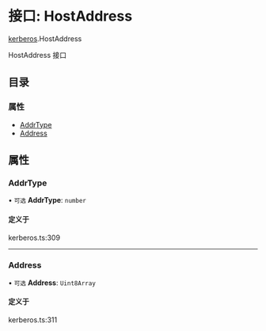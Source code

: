 # 接口: HostAddress

[kerberos](/templates/protocols/javascript/modules/kerberos).HostAddress

HostAddress 接口

## 目录

### 属性

- [AddrType](/templates/protocols/javascript/modules/kerberos.HostAddress#addrtype)
- [Address](/templates/protocols/javascript/modules/kerberos.HostAddress#address)

## 属性

### AddrType

• `可选` **AddrType**: `number`

#### 定义于

kerberos.ts:309

___

### Address

• `可选` **Address**: `Uint8Array`

#### 定义于

kerberos.ts:311
